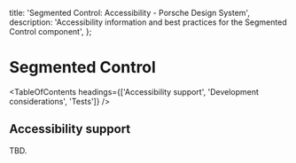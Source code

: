 
  title: 'Segmented Control: Accessibility - Porsche Design System',
  description: 'Accessibility information and best practices for the Segmented Control component',
};

# Segmented Control <ComponentStatus tagName="p-segmented-control"></ComponentStatus>

<TableOfContents headings={['Accessibility support', 'Development considerations', 'Tests']} />

## Accessibility support

TBD.
